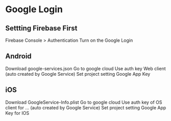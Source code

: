# Google Login

## Settting Firebase First
Firebase Console > Authentication
Turn on the Google Login


## Android
Download google-services.json
Go to google cloud
Use auth key Web client (auto created by Google Service)
Set project setting Google App Key

## iOS
Download GoogleService-Info.plist
Go to google cloud
Use auth key of OS client for ... (auto created by Google Service)
Set project setting Google App Key for IOS

